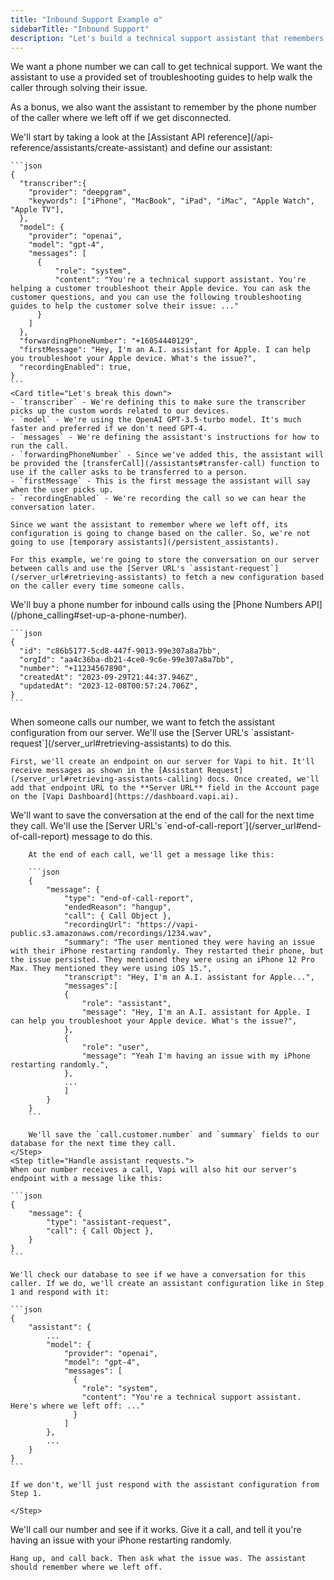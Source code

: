 ```yaml
---
title: "Inbound Support Example ⚙️"
sidebarTitle: "Inbound Support"
description: "Let's build a technical support assistant that remembers where we left off."
---
```


We want a phone number we can call to get technical support. We want the assistant to use a provided set of troubleshooting guides to help walk the caller through solving their issue.

As a bonus, we also want the assistant to remember by the phone number of the caller where we left off if we get disconnected.

<Steps>
  <Step title="Create an assistant">
    We'll start by taking a look at the [Assistant API
    reference](/api-reference/assistants/create-assistant) and define our
    assistant:

    ```json
    {
      "transcriber":{
        "provider": "deepgram",
        "keywords": ["iPhone", "MacBook", "iPad", "iMac", "Apple Watch", "Apple TV"],
      },
      "model": {
        "provider": "openai",
        "model": "gpt-4",
        "messages": [
          {
              "role": "system",
              "content": "You're a technical support assistant. You're helping a customer troubleshoot their Apple device. You can ask the customer questions, and you can use the following troubleshooting guides to help the customer solve their issue: ..."
          }
        ]
      },
      "forwardingPhoneNumber": "+16054440129",
      "firstMessage": "Hey, I'm an A.I. assistant for Apple. I can help you troubleshoot your Apple device. What's the issue?",
      "recordingEnabled": true,
    }
    ```
    <Card title="Let's break this down">
    - `transcriber` - We're defining this to make sure the transcriber picks up the custom words related to our devices.
    - `model` - We're using the OpenAI GPT-3.5-turbo model. It's much faster and preferred if we don't need GPT-4.
    - `messages` - We're defining the assistant's instructions for how to run the call.
    - `forwardingPhoneNumber` - Since we've added this, the assistant will be provided the [transferCall](/assistants#transfer-call) function to use if the caller asks to be transferred to a person.
    - `firstMessage` - This is the first message the assistant will say when the user picks up.
    - `recordingEnabled` - We're recording the call so we can hear the conversation later.
</Card>

    Since we want the assistant to remember where we left off, its configuration is going to change based on the caller. So, we're not going to use [temporary assistants](/persistent_assistants).

    For this example, we're going to store the conversation on our server between calls and use the [Server URL's `assistant-request`](/server_url#retrieving-assistants) to fetch a new configuration based on the caller every time someone calls.

  </Step>
  <Step title="Buy a phone number">
    We'll buy a phone number for inbound calls using the [Phone Numbers API](/phone_calling#set-up-a-phone-number).

    ```json
    {
      "id": "c86b5177-5cd8-447f-9013-99e307a8a7bb",
      "orgId": "aa4c36ba-db21-4ce0-9c6e-99e307a8a7bb",
      "number": "+11234567890",
      "createdAt": "2023-09-29T21:44:37.946Z",
      "updatedAt": "2023-12-08T00:57:24.706Z",
    }
    ```

  </Step>
  <Step title="Configure your Server URL">
    When someone calls our number, we want to fetch the assistant configuration from our server. We'll use the [Server URL's `assistant-request`](/server_url#retrieving-assistants) to do this.

    First, we'll create an endpoint on our server for Vapi to hit. It'll receive messages as shown in the [Assistant Request](/server_url#retrieving-assistants-calling) docs. Once created, we'll add that endpoint URL to the **Server URL** field in the Account page on the [Vapi Dashboard](https://dashboard.vapi.ai).

  </Step>
   <Step title="Save the conversation at the end of the call">
        We'll want to save the conversation at the end of the call for the next time they call. We'll use the [Server URL's `end-of-call-report`](/server_url#end-of-call-report) message to do this.

        At the end of each call, we'll get a message like this:

        ```json
        {
            "message": {
                "type": "end-of-call-report",
                "endedReason": "hangup",
                "call": { Call Object },
                "recordingUrl": "https://vapi-public.s3.amazonaws.com/recordings/1234.wav",
                "summary": "The user mentioned they were having an issue with their iPhone restarting randomly. They restarted their phone, but the issue persisted. They mentioned they were using an iPhone 12 Pro Max. They mentioned they were using iOS 15.",
                "transcript": "Hey, I'm an A.I. assistant for Apple...",
                "messages":[
                {
                    "role": "assistant",
                    "message": "Hey, I'm an A.I. assistant for Apple. I can help you troubleshoot your Apple device. What's the issue?",
                },
                {
                    "role": "user",
                    "message": "Yeah I'm having an issue with my iPhone restarting randomly.",
                },
                ...
                ]
            }
        }
        ```

        We'll save the `call.customer.number` and `summary` fields to our database for the next time they call.
    </Step>
    <Step title="Handle assistant requests.">
    When our number receives a call, Vapi will also hit our server's endpoint with a message like this:

    ```json
    {
        "message": {
            "type": "assistant-request",
            "call": { Call Object },
        }
    }
    ```

    We'll check our database to see if we have a conversation for this caller. If we do, we'll create an assistant configuration like in Step 1 and respond with it:

    ```json
    {
        "assistant": {
            ...
            "model": {
                "provider": "openai",
                "model": "gpt-4",
                "messages": [
                  {
                    "role": "system",
                    "content": "You're a technical support assistant. Here's where we left off: ..."
                  }
                ]
            },
            ...
        }
    }
    ```

    If we don't, we'll just respond with the assistant configuration from Step 1.

    </Step>

  <Step title="Try calling it!">
    We'll call our number and see if it works. Give it a call, and tell it you're having an issue with your iPhone restarting randomly.

    Hang up, and call back. Then ask what the issue was. The assistant should remember where we left off.

  </Step>
</Steps>
